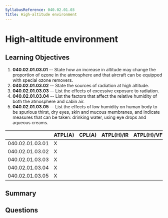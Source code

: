 ```yaml
---
SyllabusReference: 040.02.01.03
Title: High-altitude environment
---
```


# High-altitude environment

## Learning Objectives

1.  **040.02.01.03.01** -- State how an increase in altitude may change the
    proportion of ozone in the atmosphere and that aircraft can be equipped with
    special ozone removers.
2.  **040.02.01.03.02** -- State the sources of radiation at high altitude.
3.  **040.02.01.03.03** -- List the effects of excessive exposure to radiation.
4.  **040.02.01.03.04** -- List the factors that affect the relative humidity of
    both the atmosphere and cabin air.
5.  **040.02.01.03.05** -- List the effects of low humidity on human body to be
    spurious thirst, dry eyes, skin and mucous membranes, and indicate measures
    that can be taken: drinking water, using eye drops and aqueous creams.

|                 | ATPL(A) | CPL(A) | ATPL(H)/IR | ATPL(H)/VFR | CPL(H) | IR | CBIR(A) |
| --------------- | ------- | ------ | ---------- | ----------- | ------ | -- | ------- |
| 040.02.01.03.01 | X       |        |            |             |        |    |         |
| 040.02.01.03.02 | X       |        |            |             |        |    |         |
| 040.02.01.03.03 | X       |        |            |             |        |    |         |
| 040.02.01.03.04 | X       |        |            |             |        |    |         |
| 040.02.01.03.05 | X       |        |            |             |        |    |         |

## Summary

## Questions
